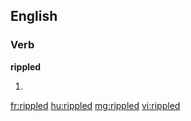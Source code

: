 ==English==

===Verb===
'''rippled'''

# {{past of|[[ripple]]}}

[[fr:rippled]]
[[hu:rippled]]
[[mg:rippled]]
[[vi:rippled]]